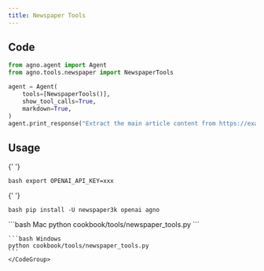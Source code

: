 ```yaml
---
title: Newspaper Tools
---
```


## Code

```python cookbook/tools/newspaper_tools.py
from agno.agent import Agent
from agno.tools.newspaper import NewspaperTools

agent = Agent(
    tools=[NewspaperTools()],
    show_tool_calls=True,
    markdown=True,
)
agent.print_response("Extract the main article content from https://example.com/article")
```

## Usage

<Steps>
  <Snippet file="create-venv-step.mdx" />

{' '}

<Step title="Set your API key">```bash export OPENAI_API_KEY=xxx ```</Step>

{' '}

<Step title="Install libraries">```bash pip install -U newspaper3k openai agno ```</Step>

  <Step title="Run Agent">
    <CodeGroup>
    ```bash Mac
    python cookbook/tools/newspaper_tools.py
    ```

    ```bash Windows
    python cookbook/tools/newspaper_tools.py
    ```
    </CodeGroup>

  </Step>
</Steps>
